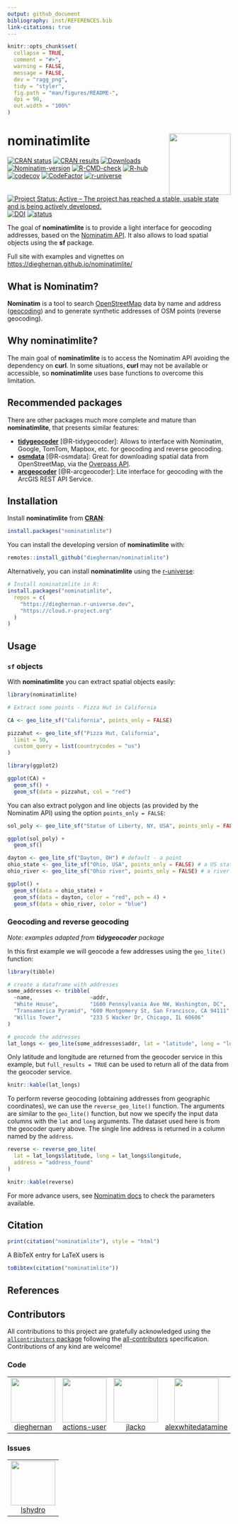 ```yaml
---
output: github_document
bibliography: inst/REFERENCES.bib
link-citations: true
---
```


<!-- README.md is generated from README.Rmd. Please edit that file -->

```r
knitr::opts_chunk$set(
  collapse = TRUE,
  comment = "#>",
  warning = FALSE,
  message = FALSE,
  dev = "ragg_png",
  tidy = "styler",
  fig.path = "man/figures/README-",
  dpi = 90,
  out.width = "100%"
)
```

# nominatimlite <a href='https://dieghernan.github.io/nominatimlite/'><img src="man/figures/logo.png" align="right" height="139"/></a>

<!-- badges: start -->

[![CRAN
status](https://www.r-pkg.org/badges/version/nominatimlite)](https://CRAN.R-project.org/package=nominatimlite)
[![CRAN
results](https://badges.cranchecks.info/worst/nominatimlite.svg)](https://cran.r-project.org/web/checks/check_results_nominatimlite.html)
[![Downloads](https://cranlogs.r-pkg.org/badges/nominatimlite)](https://CRAN.R-project.org/package=nominatimlite)
[![Nominatim-version](https://img.shields.io/badge/Nominatim-%E2%89%A5_4.4.0-blue)](https://nominatim.org/release-docs/develop/api/Overview/)
[![R-CMD-check](https://github.com/dieghernan/nominatimlite/actions/workflows/check-full.yaml/badge.svg)](https://github.com/dieghernan/nominatimlite/actions/workflows/check-full.yaml)
[![R-hub](https://github.com/dieghernan/nominatimlite/actions/workflows/rhub.yaml/badge.svg)](https://github.com/dieghernan/nominatimlite/actions/workflows/rhub.yaml)
[![codecov](https://codecov.io/gh/dieghernan/nominatimlite/branch/main/graph/badge.svg?token=jSZ4RIsj91)](https://app.codecov.io/gh/dieghernan/nominatimlite)
[![CodeFactor](https://www.codefactor.io/repository/github/dieghernan/nominatimlite/badge)](https://www.codefactor.io/repository/github/dieghernan/nominatimlite)
[![r-universe](https://dieghernan.r-universe.dev/badges/nominatimlite)](https://dieghernan.r-universe.dev/nominatimlite)
[![Project Status: Active -- The project has reached a stable, usable state and
is being actively
developed.](https://www.repostatus.org/badges/latest/active.svg)](https://www.repostatus.org/#active)
[![DOI](https://img.shields.io/badge/DOI-10.32614/CRAN.package.nominatimlite-blue)](https://doi.org/10.32614/CRAN.package.nominatimlite)
[![status](https://tinyverse.netlify.app/status/nominatimlite)](https://CRAN.R-project.org/package=nominatimlite)

<!-- badges: end -->

The goal of **nominatimlite** is to provide a light interface for geocoding
addresses, based on the [Nominatim
API](https://nominatim.org/release-docs/latest/). It also allows to load spatial
objects using the **sf** package.

Full site with examples and vignettes on
<https://dieghernan.github.io/nominatimlite/>

## What is Nominatim?

**Nominatim** is a tool to search
[OpenStreetMap](https://www.openstreetmap.org/) data by name and address
([geocoding](https://wiki.openstreetmap.org/wiki/Geocoding "Geocoding")) and to
generate synthetic addresses of OSM points (reverse geocoding).

## Why **nominatimlite**?

The main goal of **nominatimlite** is to access the Nominatim API avoiding the
dependency on **curl**. In some situations, **curl** may not be available or
accessible, so **nominatimlite** uses base functions to overcome this
limitation.

## Recommended packages

There are other packages much more complete and mature than **nominatimlite**,
that presents similar features:

-   [**tidygeocoder**](https://jessecambon.github.io/tidygeocoder/)
    [@R-tidygeocoder]: Allows to interface with Nominatim, Google, TomTom,
    Mapbox, etc. for geocoding and reverse geocoding.
-   [**osmdata**](https://docs.ropensci.org/osmdata/) [@R-osmdata]: Great for
    downloading spatial data from OpenStreetMap, via the [Overpass
    API](https://wiki.openstreetmap.org/wiki/Overpass_API).
-   [**arcgeocoder**](https://dieghernan.github.io/arcgeocoder/)
    [@R-arcgeocoder]: Lite interface for geocoding with the ArcGIS REST API
    Service.

## Installation

Install **nominatimlite** from
[**CRAN**](https://CRAN.R-project.org/package=nominatimlite):

```r
install.packages("nominatimlite")
```

You can install the developing version of **nominatimlite** with:

```r
remotes::install_github("dieghernan/nominatimlite")
```

Alternatively, you can install **nominatimlite** using the
[r-universe](https://dieghernan.r-universe.dev/nominatimlite):

```r
# Install nominatimlite in R:
install.packages("nominatimlite",
  repos = c(
    "https://dieghernan.r-universe.dev",
    "https://cloud.r-project.org"
  )
)
```

## Usage

### `sf` objects

With **nominatimlite** you can extract spatial objects easily:

```r
library(nominatimlite)

# Extract some points - Pizza Hut in California

CA <- geo_lite_sf("California", points_only = FALSE)

pizzahut <- geo_lite_sf("Pizza Hut, California",
  limit = 50,
  custom_query = list(countrycodes = "us")
)

library(ggplot2)

ggplot(CA) +
  geom_sf() +
  geom_sf(data = pizzahut, col = "red")
```

You can also extract polygon and line objects (as provided by the Nominatim API)
using the option `points_only = FALSE`:

```r
sol_poly <- geo_lite_sf("Statue of Liberty, NY, USA", points_only = FALSE) # a building - a polygon

ggplot(sol_poly) +
  geom_sf()
```

```r
dayton <- geo_lite_sf("Dayton, OH") # default - a point
ohio_state <- geo_lite_sf("Ohio, USA", points_only = FALSE) # a US state - a polygon
ohio_river <- geo_lite_sf("Ohio river", points_only = FALSE) # a river - a line

ggplot() +
  geom_sf(data = ohio_state) +
  geom_sf(data = dayton, color = "red", pch = 4) +
  geom_sf(data = ohio_river, color = "blue")
```

### Geocoding and reverse geocoding

*Note: examples adapted from **tidygeocoder** package*

In this first example we will geocode a few addresses using the `geo_lite()`
function:

```r
library(tibble)

# create a dataframe with addresses
some_addresses <- tribble(
  ~name,                  ~addr,
  "White House",          "1600 Pennsylvania Ave NW, Washington, DC",
  "Transamerica Pyramid", "600 Montgomery St, San Francisco, CA 94111",
  "Willis Tower",         "233 S Wacker Dr, Chicago, IL 60606"
)

# geocode the addresses
lat_longs <- geo_lite(some_addresses$addr, lat = "latitude", long = "longitude")
```

Only latitude and longitude are returned from the geocoder service in this
example, but `full_results = TRUE` can be used to return all of the data from
the geocoder service.

```r
knitr::kable(lat_longs)
```

To perform reverse geocoding (obtaining addresses from geographic coordinates),
we can use the `reverse_geo_lite()` function. The arguments are similar to the
`geo_lite()` function, but now we specify the input data columns with the `lat`
and `long` arguments. The dataset used here is from the geocoder query above.
The single line address is returned in a column named by the `address`.

```r
reverse <- reverse_geo_lite(
  lat = lat_longs$latitude, long = lat_longs$longitude,
  address = "address_found"
)
```

```r
knitr::kable(reverse)
```

For more advance users, see [Nominatim
docs](https://nominatim.org/release-docs/latest/api/Search/) to check the
parameters available.

## Citation

```r
print(citation("nominatimlite"), style = "html")
```

A BibTeX entry for LaTeX users is

```r
toBibtex(citation("nominatimlite"))
```

## References

::: {#refs}
:::

## Contributors


<!-- ALL-CONTRIBUTORS-LIST:START - Do not remove or modify this section -->
<!-- prettier-ignore-start -->
<!-- markdownlint-disable -->

All contributions to this project are gratefully acknowledged using the [`allcontributors` package](https://github.com/ropensci/allcontributors) following the [all-contributors](https://allcontributors.org) specification. Contributions of any kind are welcome!

### Code

<table>

<tr>
<td align="center">
<a href="https://github.com/dieghernan">
<img src="https://avatars.githubusercontent.com/u/25656809?v=4" width="100px;" alt=""/>
</a><br>
<a href="https://github.com/dieghernan/nominatimlite/commits?author=dieghernan">dieghernan</a>
</td>
<td align="center">
<a href="https://github.com/actions-user">
<img src="https://avatars.githubusercontent.com/u/65916846?v=4" width="100px;" alt=""/>
</a><br>
<a href="https://github.com/dieghernan/nominatimlite/commits?author=actions-user">actions-user</a>
</td>
<td align="center">
<a href="https://github.com/jlacko">
<img src="https://avatars.githubusercontent.com/u/29260421?v=4" width="100px;" alt=""/>
</a><br>
<a href="https://github.com/dieghernan/nominatimlite/commits?author=jlacko">jlacko</a>
</td>
<td align="center">
<a href="https://github.com/alexwhitedatamine">
<img src="https://avatars.githubusercontent.com/u/160436156?v=4" width="100px;" alt=""/>
</a><br>
<a href="https://github.com/dieghernan/nominatimlite/commits?author=alexwhitedatamine">alexwhitedatamine</a>
</td>
<td align="center">
<a href="https://github.com/ImgBotApp">
<img src="https://avatars.githubusercontent.com/u/31427850?v=4" width="100px;" alt=""/>
</a><br>
<a href="https://github.com/dieghernan/nominatimlite/commits?author=ImgBotApp">ImgBotApp</a>
</td>
</tr>

</table>


### Issues

<table>

<tr>
<td align="center">
<a href="https://github.com/lshydro">
<img src="https://avatars.githubusercontent.com/u/35919005?u=4ce21d4b24e5926f43cb95b24bfd3fb257f3fb8f&v=4" width="100px;" alt=""/>
</a><br>
<a href="https://github.com/dieghernan/nominatimlite/issues?q=is%3Aissue+author%3Alshydro">lshydro</a>
</td>
</tr>

</table>

<!-- markdownlint-enable -->
<!-- prettier-ignore-end -->
<!-- ALL-CONTRIBUTORS-LIST:END -->

